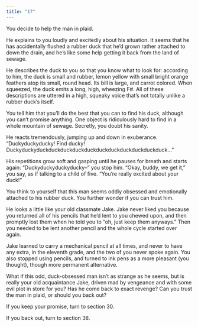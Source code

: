 ```yaml
---
title: "17"
---
```


You decide to help the man in plaid.

He explains to you loudly and excitedly about his situation. It seems that he has accidentally flushed a rubber duck that he’d grown rather attached to down the drain, and he’s like some help getting it back from the land of sewage.

He describes the duck to you so that you know what to look for: according to him, the duck is small and rubber, lemon yellow with small bright orange feathers atop its small, round head. Its bill is large, and carrot colored. When squeezed, the duck emits a long, high, wheezing F#. All of these descriptions are uttered in a high, squeaky voice that’s not totally unlike a rubber duck’s itself.

You tell him that you’ll do the best that you can to find his duck, although you can’t promise anything. One object is ridiculously hard to find in a whole mountain of sewage. Secretly, you doubt his sanity.

He reacts tremendously, jumping up and down in exuberance. “Duckyduckyducky! Find ducky! Duckyduckyduckduckduckduckduckduckduckduckduckduckduck…”

His repetitions grow soft and gasping until he pauses for breath and starts again: “Duckyduckyduckyducky--” you stop him. “Okay, buddy, we get it,” you say, as if talking to a child of five. “You’re really excited about your duck!”

You think to yourself that this man seems oddly obsessed and emotionally attached to his rubber duck. You further wonder if you can trust him. 

He looks a little like your old classmate Jake. Jake never liked you because you returned all of his pencils that he’d lent to you chewed upon, and then promptly lost them when he told you to “oh, just keep them anyways.” Then you needed to be lent another pencil and the whole cycle started over again. 

Jake learned to carry a mechanical pencil at all times, and never to have any extra, in the eleventh grade, and the two of you never spoke again. You also stopped using pencils, and turned to ink pens as a more pleasant (you thought), though more permanent alternative.

What if this odd, duck-obsessed man isn’t as strange as he seems, but is really your old acquaintance Jake, driven mad by vengeance and with some evil plot in store for you? Has he come back to exact revenge? Can you trust the man in plaid, or should you back out?

If you keep your promise, turn to section 30.

If you back out, turn to section 38.
 
